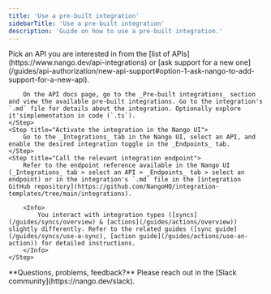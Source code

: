 ```yaml
---
title: 'Use a pre-built integration'
sidebarTitle: 'Use a pre-built integration'
description: 'Guide on how to use a pre-built integration.'
---
```


<Steps>
    <Step title="Find the right pre-built integration">
        Pick an API you are interested in from the [list of APIs](https://www.nango.dev/api-integrations) or [ask support for a new one](/guides/api-authorization/new-api-support#option-1-ask-nango-to-add-support-for-a-new-api).

        On the API docs page, go to the _Pre-built integrations_ section and view the available pre-built integrations. Go to the integration's `.md` file for details about the integration. Optionally explore it'simplementation in code (`.ts`).
    </Step>
    <Step title="Activate the integration in the Nango UI">
        Go to the _Integrations_ tab in the Nango UI, select an API, and enable the desired integration toggle in the _Endpoints_ tab.
    </Step>
    <Step title="Call the relevant integration endpoint">
        Refer to the endpoint reference available in the Nango UI (_Integrations_ tab > select an API > _Endpoints_ tab > select an endpoint) or in the integration's `.md` file in the [integration GitHub repository](https://github.com/NangoHQ/integration-templates/tree/main/integrations).

        <Info>
            You interact with integration types ([syncs](/guides/syncs/overview) & [actions](/guides/actions/overview)) slightly differently. Refer to the related guides ([sync guide](/guides/syncs/use-a-sync), [action guide](/guides/actions/use-an-action)) for detailed instructions.
        </Info>
    </Step>
</Steps>

<Tip>
    **Questions, problems, feedback?** Please reach out in the [Slack community](https://nango.dev/slack).
</Tip>